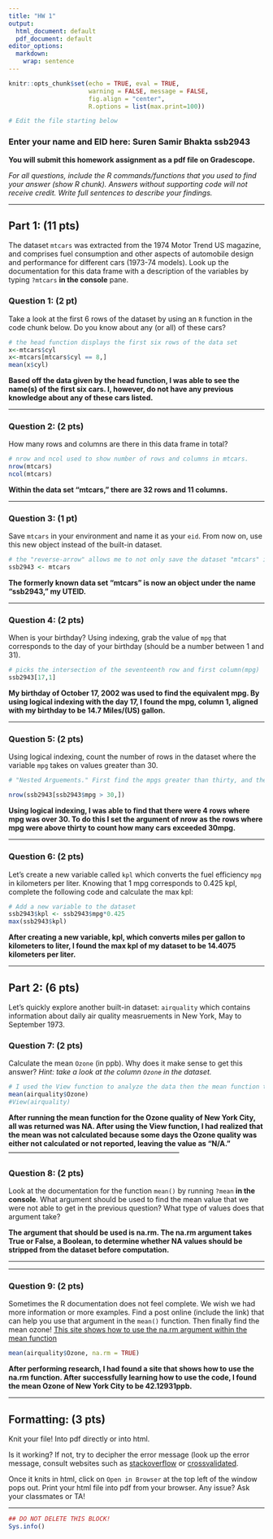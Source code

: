 ```yaml
---
title: "HW 1"
output:
  html_document: default
  pdf_document: default
editor_options:
  markdown:
    wrap: sentence
---
```


```r
knitr::opts_chunk$set(echo = TRUE, eval = TRUE,  
                      warning = FALSE, message = FALSE, 
                      fig.align = "center",
                      R.options = list(max.print=100))

# Edit the file starting below
```

### Enter your name and EID here: Suren Samir Bhakta ssb2943

**You will submit this homework assignment as a pdf file on Gradescope.**

*For all questions, include the R commands/functions that you used to find your answer (show R chunk). Answers without supporting code will not receive credit. Write full sentences to describe your findings.*

------------------------------------------------------------------------

## Part 1: (11 pts)

The dataset `mtcars` was extracted from the 1974 Motor Trend US magazine, and comprises fuel consumption and other aspects of automobile design and performance for different cars (1973-74 models).
Look up the documentation for this data frame with a description of the variables by typing `?mtcars` **in the console** pane.

### Question 1: (2 pt)

Take a look at the first 6 rows of the dataset by using an `R` function in the code chunk below.
Do you know about any (or all) of these cars?

```r
# the head function displays the first six rows of the data set
x<-mtcars$cyl
x<-mtcars[mtcars$cyl == 8,]
mean(x$cyl)

```

**Based off the data given by the head function, I was able to see the name(s) of the first six cars. I, however, do not have any previous knowledge about any of these cars listed.**

------------------------------------------------------------------------

### Question 2: (2 pts)

How many rows and columns are there in this data frame in total?

```r
# nrow and ncol used to show number of rows and columns in mtcars.
nrow(mtcars)
ncol(mtcars)
```

**Within the data set "mtcars," there are 32 rows and 11 columns.**

------------------------------------------------------------------------

### Question 3: (1 pt)

Save `mtcars` in your environment and name it as your `eid`.
From now on, use this new object instead of the built-in dataset.

```r
# the "reverse-arrow" allows me to not only save the dataset "mtcars" into my environment, but also rename it to my liking.
ssb2943 <- mtcars
```

**The formerly known data set "mtcars" is now an object under the name "ssb2943," my UTEID.**

------------------------------------------------------------------------

### Question 4: (2 pts)

When is your birthday?
Using indexing, grab the value of `mpg` that corresponds to the day of your birthday (should be a number between 1 and 31).

```r
# picks the intersection of the seventeenth row and first column(mpg)
ssb2943[17,1]
```

**My birthday of October 17, 2002 was used to find the equivalent mpg. By using logical indexing with the day 17, I found the mpg, column 1, aligned with my birthday to be 14.7 Miles/(US) gallon.**

------------------------------------------------------------------------

### Question 5: (2 pts)

Using logical indexing, count the number of rows in the dataset where the variable `mpg` takes on values greater than 30.

```r
# "Nested Arguements." First find the mpgs greater than thirty, and then use nrow to count the rows that exceeded 30mpg.

nrow(ssb2943[ssb2943$mpg > 30,])
```

**Using logical indexing, I was able to find that there were 4 rows where mpg was over 30. To do this I set the argument of nrow as the rows where mpg were above thirty to count how many cars exceeded 30mpg.**

------------------------------------------------------------------------

### Question 6: (2 pts)

Let's create a new variable called `kpl` which converts the fuel efficiency `mpg` in kilometers per liter.
Knowing that 1 mpg corresponds to 0.425 kpl, complete the following code and calculate the max kpl:

```r
# Add a new variable to the dataset
ssb2943$kpl <- ssb2943$mpg*0.425
max(ssb2943$kpl)


```

**After creating a new variable, kpl, which converts miles per gallon to kilometers to liter, I found the max kpl of my dataset to be 14.4075 kilometers per liter.**

------------------------------------------------------------------------

## Part 2: (6 pts)

Let's quickly explore another built-in dataset: `airquality` which contains information about daily air quality measruements in New York, May to September 1973.

### Question 7: (2 pts)

Calculate the mean `Ozone` (in ppb).
Why does it make sense to get this answer?
*Hint: take a look at the column `Ozone` in the dataset.*

```r
# I used the View function to analyze the data then the mean function to calculate the mean Ozone rating.
mean(airquality$Ozone)
#View(airquality)
```

**After running the mean function for the Ozone quality of New York City, all was returned was NA. After using the View function, I had realized that the mean was not calculated because some days the Ozone quality was either not calculated or not reported, leaving the value as "N/A."** ------------------------------------------------------------------------

### Question 8: (2 pts)

Look at the documentation for the function `mean()` by running `?mean` **in the console**.
What argument should be used to find the mean value that we were not able to get in the previous question?
What type of values does that argument take?

**The argument that should be used is na.rm. The na.rm argument takes True or False, a Boolean, to determine whether NA values should be stripped from the dataset before computation.**

------------------------------------------------------------------------

------------------------------------------------------------------------

### Question 9: (2 pts)

Sometimes the R documentation does not feel complete.
We wish we had more information or more examples.
Find a post online (include the link) that can help you use that argument in the `mean()` function.
Then finally find the mean ozone!
[This site shows how to use the na.rm argument within the mean function](https://www.statology.org/na-rm/)

```r

mean(airquality$Ozone, na.rm = TRUE)
```

**After performing research, I had found a site that shows how to use the na.rm function. After successfully learning how to use the code, I found the mean Ozone of New York City to be 42.12931ppb.**

------------------------------------------------------------------------

## Formatting: (3 pts)

Knit your file!
Into pdf directly or into html.

Is it working?
If not, try to decipher the error message (look up the error message, consult websites such as [stackoverflow](https://stackoverflow.com/) or [crossvalidated](https://stats.stackexchange.com/).

Once it knits in html, click on `Open in Browser` at the top left of the window pops out.
Print your html file into pdf from your browser.
Any issue?
Ask your classmates or TA!

------------------------------------------------------------------------

```r
## DO NOT DELETE THIS BLOCK!
Sys.info()
```
